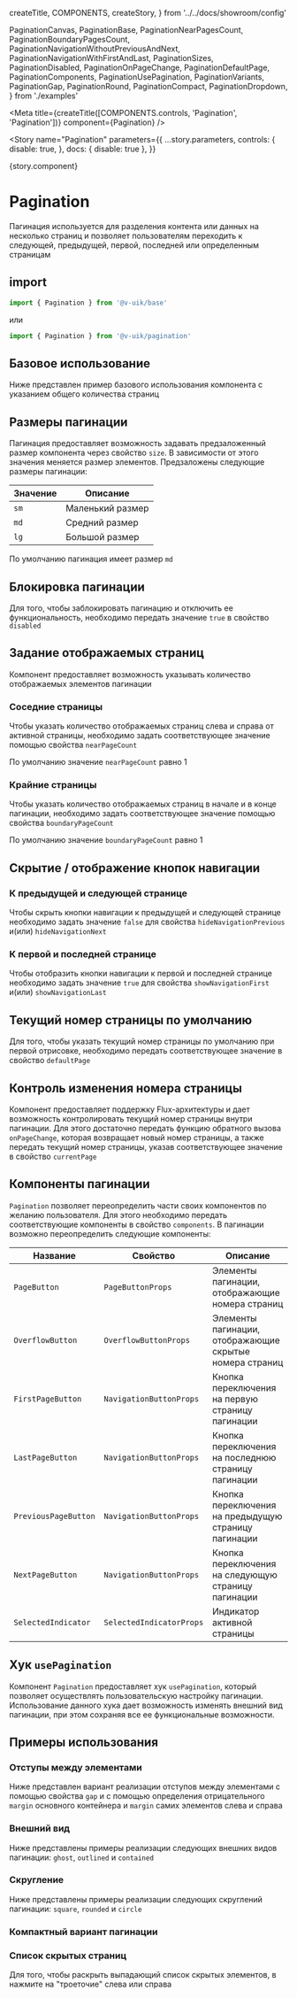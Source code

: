   createTitle,
  COMPONENTS,
  createStory,
} from '../../docs/showroom/config'

  PaginationCanvas,
  PaginationBase,
  PaginationNearPagesCount,
  PaginationBoundaryPagesCount,
  PaginationNavigationWithoutPreviousAndNext,
  PaginationNavigationWithFirstAndLast,
  PaginationSizes,
  PaginationDisabled,
  PaginationOnPageChange,
  PaginationDefaultPage,
  PaginationComponents,
  PaginationUsePagination,
  PaginationVariants,
  PaginationGap,
  PaginationRound,
  PaginationCompact,
  PaginationDropdown,
} from './examples'



<Meta
  title={createTitle([COMPONENTS.controls, 'Pagination', 'Pagination'])}
  component={Pagination}
/>

<Story
  name="Pagination"
  parameters={{
    ...story.parameters,
    controls: {
      disable: true,
    },
    docs: { disable: true },
  }}
>
  {story.component}
</Story>

# Pagination

Пагинация используется для разделения контента или данных на несколько страниц и позволяет пользователям переходить к следующей, предыдущей, первой, последней или определенным страницам

## import

```ts
import { Pagination } from '@v-uik/base'
```

или

```ts
import { Pagination } from '@v-uik/pagination'
```

## Базовое использование

Ниже представлен пример базового использования компонента с указанием общего количества страниц

<Canvas withSource="none">
  <PaginationBase />
</Canvas>

<Source language="tsx" code={RawPaginationBase} />

## Размеры пагинации

Пагинация предоставляет возможность задавать предзаложенный размер компонента через свойство `size`. В зависимости от этого значения меняется размер элементов.
Предзаложены следующие размеры пагинации:

| Значение        | Описание         |
| --------------- | ---------------- |
| <code>sm</code> | Маленький размер |
| <code>md</code> | Средний размер   |
| <code>lg</code> | Большой размер   |

По умолчанию пагинация имеет размер `md`

<Canvas withSource="none">
  <PaginationSizes />
</Canvas>

<Source language="tsx" code={RawPaginationSizes} />

## Блокировка пагинации

Для того, чтобы заблокировать пагинацию и отключить ее функциональность, необходимо передать значение `true` в свойство `disabled`

<Canvas withSource="none">
  <PaginationDisabled />
</Canvas>

<Source language="tsx" code={RawPaginationDisabled} />

## Задание отображаемых страниц

Компонент предоставляет возможность указывать количество отображаемых элементов пагинации

### Соседние страницы

Чтобы указать количество отображаемых страниц слева и справа от активной страницы, необходимо задать соответствующее
значение помощью свойства `nearPageCount`

<Canvas withSource="none">
  <PaginationNearPagesCount />
</Canvas>

<Source language="tsx" code={RawPaginationNearPagesCount} />

По умолчанию значение `nearPageCount` равно 1

### Крайние страницы

Чтобы указать количество отображаемых страниц в начале и в конце пагинации, необходимо задать соответствующее
значение помощью свойства `boundaryPageCount`

<Canvas withSource="none">
  <PaginationBoundaryPagesCount />
</Canvas>

<Source language="tsx" code={RawPaginationBoundaryPagesCount} />

По умолчанию значение `boundaryPageCount` равно 1

## Скрытие / отображение кнопок навигации

### К предыдущей и следующей странице

Чтобы скрыть кнопки навигации к предыдущей и следующей странице необходимо задать значение `false` для свойства `hideNavigationPrevious` и(или) `hideNavigationNext`

<Canvas withSource="none">
  <PaginationNavigationWithoutPreviousAndNext />
</Canvas>

<Source language="tsx" code={RawPaginationNavigationWithoutPreviousAndNext} />

### К первой и последней странице

Чтобы отобразить кнопки навигации к первой и последней странице необходимо задать значение `true` для свойства `showNavigationFirst` и(или) `showNavigationLast`

<Canvas withSource="none">
  <PaginationNavigationWithFirstAndLast />
</Canvas>

<Source language="tsx" code={PaginationNavigationWithFirstAndLast} />

## Текущий номер страницы по умолчанию

Для того, чтобы указать текущий номер страницы по умолчанию при первой отрисовке, необходимо передать соответствующее значение
в свойство `defaultPage`

<Canvas withSource="none">
  <PaginationDefaultPage />
</Canvas>

<Source language="tsx" code={RawPaginationDefaultPage} />

## Контроль изменения номера страницы

Компонент предоставляет поддержку Flux-архитектуры и дает возможность контролировать текущий номер страницы внутри пагинации. Для этого достаточно
передать функцию обратного вызова `onPageChange`, которая возвращает новый номер страницы, а также передать текущий номер страницы,
указав соответствующее значение в свойство `currentPage`

<Canvas withSource="none">
  <PaginationOnPageChange />
</Canvas>

<Source language="tsx" code={RawPaginationOnPageChange} />

## Компоненты пагинации

`Pagination` позволяет переопределить части своих компонентов по желанию пользователя. Для этого необходимо передать соответствующие компоненты в
свойство `components`. В пагинации возможно переопределить следующие компоненты:

| Название             | Свойство                 | Описание                                                |
| -------------------- | ------------------------ | ------------------------------------------------------- |
| `PageButton`         | `PageButtonProps`        | Элементы пагинации, отображающие номера страниц         |
| `OverflowButton`     | `OverflowButtonProps`    | Элементы пагинации, отображающие скрытые номера страниц |
| `FirstPageButton`    | `NavigationButtonProps`  | Кнопка переключения на первую страницу пагинации        |
| `LastPageButton`     | `NavigationButtonProps`  | Кнопка переключения на последнюю страницу пагинации     |
| `PreviousPageButton` | `NavigationButtonProps`  | Кнопка переключения на предыдущую страницу пагинации    |
| `NextPageButton`     | `NavigationButtonProps`  | Кнопка переключения на следующую страницу пагинации     |
| `SelectedIndicator`  | `SelectedIndicatorProps` | Индикатор активной страницы                             |

<Canvas withSource="none">
  <PaginationComponents />
</Canvas>

<Source language="tsx" code={RawPaginationComponents} />

## Хук `usePagination`

Компонент `Pagination` предоставляет хук `usePagination`,
который позволяет осуществлять пользовательскую настройку пагинации.
Использование данного хука дает возможность изменять внешний вид пагинации, при этом сохраняя все ее функциональные возможности.

<Canvas withSource="none">
  <PaginationUsePagination />
</Canvas>

<Source language="tsx" code={RawPaginationUsePagination} />

## Примеры использования

### Отступы между элементами

Ниже представлен вариант реализации отступов между элементами с помощью свойства `gap` и с помощью
определения отрицательного `margin` основного контейнера и `margin` самих элементов слева и справа

<Canvas withSource="none">
  <PaginationGap />
</Canvas>

<Source language="tsx" code={RawPaginationGap} />

### Внешний вид

Ниже представлены примеры реализации следующих внешних видов пагинации: `ghost`, `outlined` и `contained`

<Canvas withSource="none">
  <PaginationVariants />
</Canvas>

<Source language="tsx" code={RawPaginationVariants} />

### Скругление

Ниже представлены примеры реализации следующих скруглений пагинации: `square`, `rounded` и `circle`

<Canvas withSource="none">
  <PaginationRound />
</Canvas>

<Source language="tsx" code={RawPaginationRound} />

### Компактный вариант пагинации

<Canvas withSource="none">
  <PaginationCompact />
</Canvas>

<Source language="tsx" code={RawPaginationCompact} />

### Список скрытых страниц

Для того, чтобы раскрыть выпадающий список скрытых элементов, в нажмите на "троеточие" слева или справа

<Canvas withSource="none">
  <PaginationDropdown />
</Canvas>

<Source language="tsx" code={RawPaginationDropdown} />
